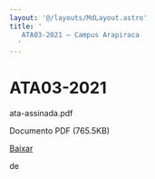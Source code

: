 ```yaml
---
layout: '@/layouts/MdLayout.astro'
title: '
   ATA03-2021 — Campus Arapiraca
  '
---
```






ATA03\-2021
===========














 ata\-assinada.pdf
   

 Documento PDF
 (765\.5KB)
 

<a class="btn btn-secondary download" href="https://arapiraca.ufal.br/graduacao/ciencia-da-computacao/documentos/atas-do-colegiado-e-nde/colegiado/2021/ata-assinada.pdf/%40%40download/file/ata-assinada.pdf">
 Baixar
</a>




























 de
 


















